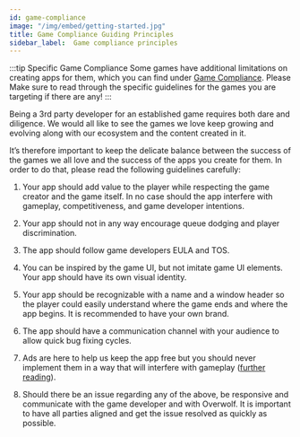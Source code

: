 ```yaml
---
id: game-compliance
image: "/img/embed/getting-started.jpg"
title: Game Compliance Guiding Principles
sidebar_label:  Game compliance principles
---
```


:::tip Specific Game Compliance
Some games have additional limitations on creating apps for them, which you can find under [Game Compliance](../game-compliance). Please Make sure to read through the specific guidelines for the games you are targeting if there are any!
:::

Being a 3rd party developer for an established game requires both dare and diligence. We would all like to see the games we love keep growing and evolving along with our ecosystem and the content created in it.

It’s therefore important to keep the delicate balance between the success of the games we all love and the success of the apps you create for them. In order to do that, please read the following guidelines carefully:


1. Your app should add value to the player while respecting the game creator and the game itself. In no case should the app interfere with gameplay, competitiveness, and game developer intentions.

2. Your app should not in any way encourage queue dodging and player discrimination.

3. The app should follow game developers EULA and TOS.

4. You can be inspired by the game UI, but not imitate game UI elements. Your app should have its own visual identity.

5. Your app should be recognizable with a name and a window header so the player could easily  understand where the game ends and where the app begins. It is recommended to have your own brand.

6. The app should have a communication channel with your audience to allow quick bug fixing cycles.

7. Ads are here to help us keep the app free but you should never implement them in a way that will interfere with gameplay ([further reading](../monetize-with-ads/ads-monetization-basics "Ads Monetization Basics")).

8. Should there be an issue regarding any of the above, be responsive and communicate with the game developer and with Overwolf. It is important to have all parties aligned and get the issue resolved as quickly as possible.


